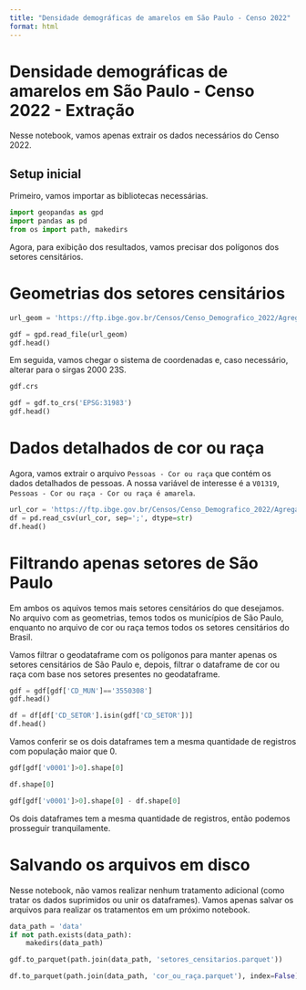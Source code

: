```yaml
---
title: "Densidade demográficas de amarelos em São Paulo - Censo 2022"
format: html
---
```


# Densidade demográficas de amarelos em São Paulo - Censo 2022 - Extração

Nesse notebook, vamos apenas extrair os dados necessários do Censo 2022.

## Setup inicial

Primeiro, vamos importar as bibliotecas necessárias.

```python
import geopandas as gpd
import pandas as pd
from os import path, makedirs
```

Agora, para exibição dos resultados, vamos precisar dos polígonos dos setores censitários.

# Geometrias dos setores censitários

```python
url_geom = 'https://ftp.ibge.gov.br/Censos/Censo_Demografico_2022/Agregados_por_Setores_Censitarios/malha_com_atributos/setores/gpkg/UF/SP/SP_setores_CD2022.gpkg'

gdf = gpd.read_file(url_geom)
gdf.head()
```

Em seguida, vamos chegar o sistema de coordenadas e, caso necessário, alterar para o sirgas 2000 23S.

```python
gdf.crs
```

```python
gdf = gdf.to_crs('EPSG:31983')
gdf.head()
```

# Dados detalhados de cor ou raça

Agora, vamos extrair o arquivo `Pessoas - Cor ou raça` que contém os dados detalhados de pessoas. A nossa variável de interesse é a `V01319`, `Pessoas - Cor ou raça - Cor ou raça é amarela`.

```python
url_cor = 'https://ftp.ibge.gov.br/Censos/Censo_Demografico_2022/Agregados_por_Setores_Censitarios/Agregados_por_Setor_csv/Agregados_por_setores_cor_ou_raca_BR.zip'
df = pd.read_csv(url_cor, sep=';', dtype=str)
df.head()
```

# Filtrando apenas setores de São Paulo

Em ambos os aquivos temos mais setores censitários do que desejamos. No arquivo com as geometrias, temos todos os municípios de São Paulo, enquanto no arquivo de cor ou raça temos todos os setores censitários do Brasil.

Vamos filtrar o geodataframe com os polígonos para manter apenas os setores censitários de São Paulo e, depois, filtrar o dataframe de cor ou raça com base nos setores presentes no geodataframe.

```python
gdf = gdf[gdf['CD_MUN']=='3550308']
gdf.head()
```

```python
df = df[df['CD_SETOR'].isin(gdf['CD_SETOR'])]
df.head()
```

Vamos conferir se os dois dataframes tem a mesma quantidade de registros com população maior que 0.

```python
gdf[gdf['v0001']>0].shape[0]
```

```python
df.shape[0]
```

```python
gdf[gdf['v0001']>0].shape[0] - df.shape[0]
```

Os dois dataframes tem a mesma quantidade de registros, então podemos prosseguir tranquilamente.

# Salvando os arquivos em disco

Nesse notebook, não vamos realizar nenhum tratamento adicional (como tratar os dados suprimidos ou unir os dataframes). Vamos apenas salvar os arquivos para realizar os tratamentos em um próximo notebook.

```python
data_path = 'data'
if not path.exists(data_path):
    makedirs(data_path)

gdf.to_parquet(path.join(data_path, 'setores_censitarios.parquet'))
```

```python
df.to_parquet(path.join(data_path, 'cor_ou_raça.parquet'), index=False)
```